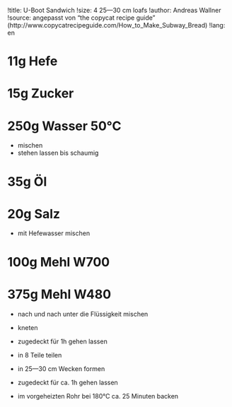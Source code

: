 !title: U-Boot Sandwich
!size: 4 25—30 cm loafs
!author: Andreas Wallner
!source: angepasst von "the copycat recipe guide" (http://www.copycatrecipeguide.com/How_to_Make_Subway_Bread)
!lang: en

# 11g Hefe
# 15g Zucker
# 250g Wasser 50°C
* mischen
* stehen lassen bis schaumig

# 35g Öl
# 20g Salz
* mit Hefewasser mischen

# 100g Mehl W700
# 375g Mehl W480
* nach und nach unter die Flüssigkeit mischen
* kneten

+ zugedeckt für 1h gehen lassen

* in 8 Teile teilen
* in 25—30 cm Wecken formen

+ zugedeckt für ca. 1h gehen lassen

* im vorgeheizten Rohr bei 180°C ca. 25 Minuten backen
